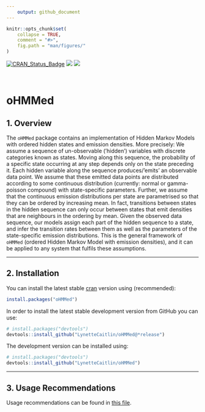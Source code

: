 ```yaml
---
    output: github_document
---
```

    
<!-- INDEX.md is generated from INDEX.Rmd. Please edit that file -->
    
```r
knitr::opts_chunk$set(
    collapse = TRUE,
    comment = "#>",
    fig.path = "man/figures/"
)
```


[![CRAN_Status_Badge](http://www.r-pkg.org/badges/version/oHMMed)](https://cran.r-project.org/package=oHMMed)
[![](http://cranlogs.r-pkg.org/badges/oHMMed)](http://cran.rstudio.com/web/packages/oHMMed /index.html)
[![](https://cranlogs.r-pkg.org/badges/grand-total/oHMMed)](http://cran.rstudio.com/web/packages/oHMMed /index.html)

<br>

# oHMMed

## 1. Overview

The `oHMMed` package contains an implementation of Hidden Markov Models with ordered hidden states and emission densities. More precisely: We assume a sequence of un-observable (’hidden’) variables with discrete categories known as states. Moving along this sequence, the probability of a specific state occurring at any step depends only on the state preceding it. Each hidden variable along the sequence produces/’emits’ an observable data point. We assume that these emitted data points are distributed according to some continuous distribution (currently: normal or gamma-poisson compound) with state-specific parameters. Further, we assume that the continuous emission distributions per state are parametrised so that they can be ordered by increasing mean. In fact, transitions between states in the hidden sequence can only occur between states that emit densities that are neighbours in the ordering by mean. Given the observed data sequence, our models assign each part of the hidden sequence to a state, and infer the transition rates between them as well as the parameters of the state-specific emission distributions. This is the general framework of `oHMMed` (ordered Hidden Markov Model with emission densities), and it can be applied to any system that fulfils these assumptions.

--------------------------------------------------

## 2. Installation

You can install the latest stable [cran](https://cran.r-project.org/web/packages/oHMMed/index.html) version using (recommended):

```r
install.packages("oHMMed")
```

In order to install the latest stable development version from GitHub you can use:

```r
# install.packages("devtools")
devtools::install_github("LynetteCaitlin/oHMMed@*release")
```

The development version can be installed using:

```r
# install.packages("devtools")
devtools::install_github("LynetteCaitlin/oHMMed")
```

--------------------------------------------------

## 3. Usage Recommendations

Usage recommendations can be found in [this file](https://github.com/LynetteCaitlin/oHMMed/blob/main/UsageRecommendations.pdf).


<br>